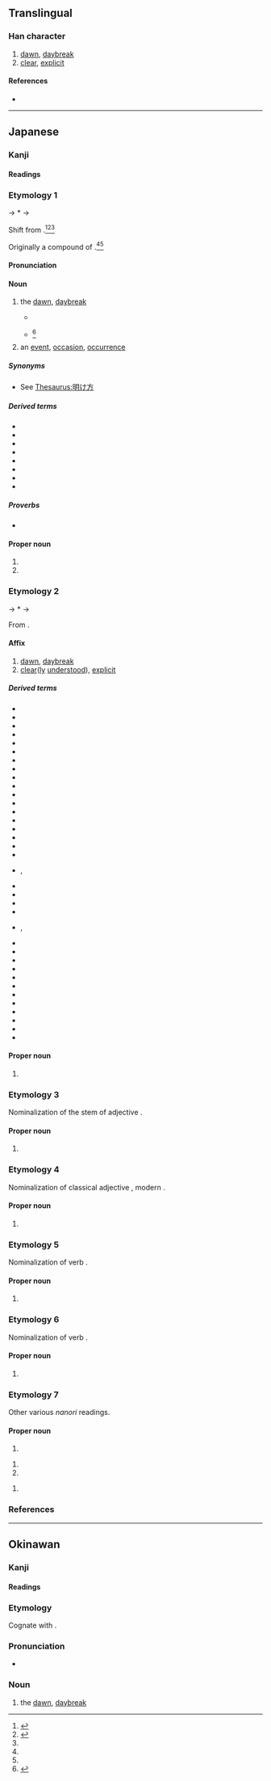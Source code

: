 {{also|曉}}
{{character info/new}}
==Translingual==
{{Han simplified forms|曉|暁|晓}}

===Han character===
{{Han char|rn=72|rad=日|as=08|sn=12|four=|canj=AJTU|ids=⿰日尭}}

# [[dawn]], [[daybreak]]
# [[clear]], [[explicit]]

====References====
* {{Han ref|kx=0497.311|dkj=14031|hdz=21516.011|uh=6681|ud=26241}}

----

==Japanese==
{{ja-kanji forms|暁|曉}}

===Kanji===
{{ja-kanji|grade=c|rs=日08|kyu=曉}}

====Readings====
{{ja-readings
|goon=きょう<けう
|kanon=きょう<けう
|kanyoon=ぎょう<げう
|kun=あかつき-<あかつき-<あかとき-, さと-す, さと-る
|nanori=あき, あきら, あけ, あつき, さとし, さとる, てる, とき, とし, ゆたか
}}

===Etymology 1===
{{ja-kanjitab|yomi=k|あかつき}}

{{IPAfont|⟨aka to<sub>2</sub>ki<sub>1</sub>⟩}} → *{{IPAchar|/akatəkʲi/}} → {{IPAchar|/akat͡suki/}}

Shift from {{inh|ja|ojp|sort=あかつき|曉|tr=akato<sub>2</sub>ki<sub>1</sub>}}.<ref>{{R:Kokugo Dai Jiten}}</ref><ref name="DJS">{{R:Daijisen}}</ref><ref name=DJR/>

Originally a compound of {{com|ja|sort=あかつき||alt1=明か|tr1=aka|pos1=the {{m|ja|未然形|tr=mizenkei||incomplete form}} of verb {{m|ja|明く|tr=aku}}, “to [[open]]”|時|tr2=toki|t2=[[time]], [[moment]], [[hour]]}}.<ref name="DJS"/><ref name="DJR"/>

====Pronunciation====
{{ja-pron|yomi=k|あかつき|dev=3|acc=0|acc_ref=DJR}}

====Noun====
{{ja-noun|kyu=曉|あかつき}}

# the [[dawn]], [[daybreak]]
#* {{RQ:Kokinshu|13|625; also ''{{w|Ogura Hyakunin Isshu|Hyakunin Isshu}}'', poem 30}}
#*: {{ja-usex|[[有明]]のつれなく見えし別れより'''暁'''ばかり憂きものはなし|ありあけ の つれなく みえし わかれ より '''あかつき''' ばかり うきもの は なし|Since that parting when I saw that distant look in the late moon's glare, nothing seems more cruel to me than the hours before '''dawn'''.<ref>{{cite-book|1997|{{w|Shōtetsu}}|editor=Steven D. Carter|Unforgotten Dreams: Poems by the Zen Monk Shōtetsu|series=Translations from the Asian classics |edition=illustrated|publisher=Columbia University Press|isbn=0-2311-0576-2|page=38}}</ref>}}
#* {{RQ:Konkōmyō Saishōōkyō Ongi|8 (back)}}<ref>{{R:Konkōmyō Saishōōkyō Ongi}}</ref>
#*: {{lang|ja|天暁 '''アカツキ'''}}
# an [[event]], [[occasion]], [[occurrence]]

=====Synonyms=====
* {{sense|dawn}} See [[Thesaurus:明け方]]

=====Derived terms=====
{{der-top3}}
* {{ja-r|暁%起き|あかつき%-おき|waking up just before daybreak}}
* {{ja-r|暁%方|あかつき%がた}}
* {{ja-r|暁%月%夜|あかつき%-づく%よ}}
* {{ja-r|暁の空|あかつき の そら|dawning [[sky]]}}
* {{ja-r|暁の茶%事|あかつき の ちゃ%じ}}
* {{ja-r|暁の別れ|あかつき の わかれ}}
* {{ja-r|暁 闇|あかつき やみ|[[moonless]] dawn}}
* {{ja-r|成功の暁には|せいこう の あかつき に は|when one has [[succeed]]ed}}
{{der-bottom}}

=====Proverbs=====
* {{ja-r|春%眠%暁を覚えず|しゅん%みん% あかつき を おぼえず}}

====Proper noun====
{{ja-pos|proper|あかつき}}

# {{given name|ja|sort=あかつき|A=a|female}}
# {{surname|ja|sort=あかつき|A=a|nodot=1}}

===Etymology 2===
{{ja-kanjitab|yomi=kanyo|ぎょう}}
{{IPAchar|/ɡeu/}} → *{{IPAchar|/ɡʲəː/}} → {{IPAchar|/ɡʲoː/}}

From {{der|ja|ltc|sort=きよう'|-}} {{ltc-l|曉}}.

====Affix====
{{ja-pos|affix|kyu=曉|ぎょう|hhira=げう}}

# [[dawn]], [[daybreak]]
# [[clear]]([[clearly|ly]] [[understood]]), [[explicit]]

=====Derived terms=====
{{der-top4}}
* {{ja-r|暁%鴉|ぎょう%あ}}
* {{ja-r|暁%闇|ぎょう%あん}}
* {{ja-r|暁%雨|ぎょう%う}}
* {{ja-r|暁%雲|ぎょう%うん}}
* {{ja-r|暁%角|ぎょう%かく}}
* {{ja-r|暁%起|ぎょう%き}}
* {{ja-r|暁%鶏|ぎょう%けい}}
* {{ja-r|暁%月|ぎょう%げつ}}
* {{ja-r|暁%鼓|ぎょう%こ}}
* {{ja-r|暁%光|ぎょう%こう}}
* {{ja-r|暁%更|ぎょう%こう}}
* {{ja-r|暁%紅|ぎょう%こう}}
* {{ja-r|暁%日|ぎょう%じつ}}
* {{ja-r|暁%鐘|ぎょう%しょう}}
* {{ja-r|暁%新%世|ぎょう%しん%せい}}
* {{ja-r|暁%星|ぎょう%せい}}
* {{ja-r|暁%達|ぎょう%たつ}}
* {{ja-r|暁%旦|ぎょう%たん}}
* {{ja-r|暁%知|ぎょう%ち|rom=-}}, {{ja-r|暁%智|ぎょう%ち}}
* {{ja-r|暁%通|ぎょう%つう}}
* {{ja-r|暁%天|ぎょう%てん}}
* {{ja-r|暁%風|ぎょう%ふう}}
* {{ja-r|暁%霧|ぎょう%む}}
* {{ja-r|暁%諭|ぎょう%ゆ|rom=-}}, {{ja-r|暁%喩|ぎょう%ゆ}}
* {{ja-r|暁%露|ぎょう%ろ}}
* {{ja-r|諫%暁|かん%ぎょう}}
* {{ja-r|今%暁|こん%ぎょう}}
* {{ja-r|昨%暁|さく%ぎょう}}
* {{ja-r|秋%暁|しゅう%ぎょう}}
* {{ja-r|春%暁|しゅん%ぎょう}}
* {{ja-r|早%暁|そう%ぎょう}}
* {{ja-r|知%暁|ち%ぎょう}}
* {{ja-r|通%暁|つう%ぎょう}}
* {{ja-r|払%暁|ふつ%ぎょう}}
* {{ja-r|分%暁|ぶん%ぎょう}}
* {{ja-r|翌%暁|よく%ぎょう}}
{{der-bottom}}

====Proper noun====
{{ja-pos|proper|kyu=曉|ぎょう|hhira=げう}}

# {{given name|ja|sort=ぎょう|A=a|female}}

===Etymology 3===
{{ja-kanjitab|yomi=n}}

Nominalization of the stem of adjective {{m|ja|明らか|tr=akiraka||[[clear]], [[visible]]}}.

====Proper noun====
{{ja-pos|proper|kyu=曉|あきら}}

# {{given name|ja|sort=あきら|A=a|female}}

===Etymology 4===
{{ja-kanjitab|yomi=n}}

Nominalization of classical adjective {{m|ja|聡し|tr=satoshi}}, modern {{m|ja|聡い|tr=satoi||[[clever]], [[smart]], [[sharp]]}}.

====Proper noun====
{{ja-pos|proper|kyu=曉|さとし}}

# {{given name|ja|sort=さとし|A=a|male}}

===Etymology 5===
{{ja-kanjitab|yomi=n}}

Nominalization of verb {{m|ja|悟る|tr=satoru||to [[perceive]], [[understand]]}}.

====Proper noun====
{{ja-pos|proper|kyu=曉|さとる}}

# {{given name|ja|sort=さとる|A=a|male|or=female}}

===Etymology 6===
{{ja-kanjitab|yomi=n}}

Nominalization of verb {{m|ja|通る|tr=tōru||to [[be]] [[wise]]}}.

====Proper noun====
{{ja-pos|proper|kyu=曉|とおる|hhira=とほる}}

# {{given name|ja|sort=とおる|A=a|male|or=female}}

===Etymology 7===
Other various ''nanori'' readings.

====Proper noun====
{{ja-pos|proper|kyu=曉|あかな}}

# {{given name|ja|sort=あかな|A=a|female}}

{{ja-pos|proper|kyu=曉|あき}}

# {{given name|ja|sort=あき|A=a|female}}
# {{surname|ja|sort=あき|A=a|nodot=1}}

{{ja-pos|proper|kyu=曉|きょう|hhira=けう}}

# {{given name|ja|sort=きょう|A=a|male|or=female}}

===References===
<references/>

----

==Okinawan==

===Kanji===
{{ryu-kanji|grade=c|rs=日08|kyu=曉}}

====Readings====
{{ryu-readings
|kun=あかちち-
}}

===Etymology===
{{ryu-kanjitab|yomi=k|あかちち}}

Cognate with {{cog|ja|暁|tr=akatsuki}}.

===Pronunciation===
* {{IPA|ryu|[akat͡ɕit͡ɕi]|sort=あかちち}}

===Noun===
{{ryu-noun|あかちち}}

# the [[dawn]], [[daybreak]]